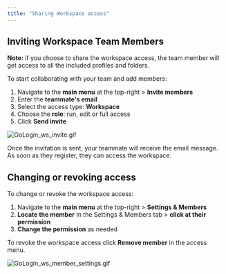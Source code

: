 ```yaml
---
title: "Sharing Workspace access"
---
```


## Inviting Workspace Team Members

**Note:** if you choose to share the workspace access, the team member will get access to all the included profiles and folders.

To start collaborating with your team and add members:

1. Navigate to the **main menu** at the top-right \> **Invite members**
2. Enter the **teammate's email**
3. Select the access type: **Workspace**
4. Choose the **role**: run, edit or full access
5. Click **Send invite**

![GoLogin_ws_invite.gif](/images/GoLogin_ws_invite.gif)

Once the invitation is sent, your teammate will receive the email message. As soon as they register, they can access the workspace.

## Changing or revoking access

To change or revoke the workspace access:

1. Navigate to the **main menu** at the top-right \> **Settings & Members**
2. **Locate the member** In the Settings & Members tab \> **click at their permission**
3. **Change the permission** as needed

To revoke the workspace access click **Remove member** in the access menu.

![GoLogin_ws_member_settings.gif](/images/GoLogin_ws_member_settings.gif)